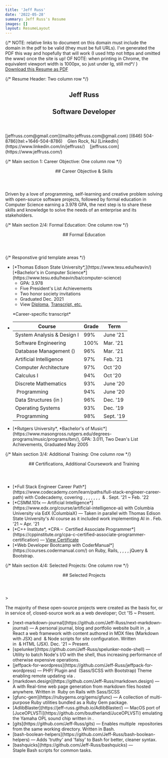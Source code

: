 ```yaml
---
title: 'Jeff Russ'
date: '2022-05-28'
summary: Jeff Russ's Resume
images: []
layout: ResumeLayout
---
```


<div id='printable-page' className='flex flex-wrap font-serif italic align-top'>
  {/* NOTE: relative links to document on this domain must include the domain in the pdf to be valid 
  (they must be full URLs). I've generated the PDF this way and hopefully that will work (I used http 
  not https and omitted the www) once the site is up!
  OF NOTE: when printing in Chrome, the equivalent viewport width is 1000px, so just under lg, still md*/ }
  <div className='block w-full -mt-8 mb-6 print-hide'>
    <a className='text-lg styled-link font-semibold' href='/docs/Jeff-Russ_Resume.pdf' target="_blank" download='Jeff-Russ_Resume.pdf'>Download this Resume as PDF</a>
  </div>

  {/* Resume Header: Two column row */}
  <section id="resume-header" className='my-0 px-1 lg:my-2 lg:px-6 w-1/2'>
    <header className='text-xl ml-5 mb-0 text-center not-italic'>
      <h1 className='font-black font-display tracking-wider text-4xl mb-1'>Jeff Russ</h1>
      <h2 className='text-sm -mb-1'>Software Developer</h2>
    </header>
  </section>
  <section id="resume-contact" className='mt-3 px-1 lg:my-2 lg:px-4 w-1/2 text-xs sm:text-[0.78rem] font-sans not-italic align-top leading-5'>
    [jeffruss.com@gmail.com](mailto:jeffruss.com@gmail.com)  
    [(646) 504-8786](tel:+1646-504-8786)&nbsp;&nbsp;&nbsp; Glen Rock, NJ  
    [LinkedIn](https://www.linkedin.com/in/jeffruss/) &nbsp;&nbsp; [jeffruss.com](https://www.jeffruss.com/)  
  </section>

  {/* Main section 1: Career Objective: One column row */}
  <section id='objective' className='card-section'>
    <header>
      ## Career Objective & Skills
    </header>
    <p className='py-1 my-0 px-2 md:px-8 lg:px-20'>Driven by a love of programming, self-learning and creative problem solving
      with open-source software projects, followed by formal education in Computer Science earning a 3.978 GPA, the next step is 
      to share these skills and knowledge to solve the needs of an enterprise and its stakeholders.</p>
    <div id='tech-list' className="flex flex-wrap my-1 mx-8">  
      <TechIcon kind='javascript' size={0.9} />
      <TechIcon kind='css3' size={0.9} />
      <TechIcon kind='html5' size={0.9} />
      <TechIcon kind='react' size={0.9} />
      <TechIcon kind='nextjs' size={0.9} />
      <TechIcon kind='nodejs' size={0.9} />
      <TechIcon kind='python' size={0.9} />
      <TechIcon kind='nosql' size={0.9} />
      <TechIcon kind='sql' size={0.9} />
      <TechIcon kind='git' size={0.9} />
    </div>
  </section>
  
  {/* Main section 2/4: Formal Education: One column row */}
  <section id='education' className='card-section'>
    <header>
      ## Formal Education
    </header>
    {/* Responstive grid template areas */} 
    <div className='pl-2 md:pl-6 lg:px-20'>
      <ul className='py-1 education-grid-template-areas-wrapper'> 
        <li className='A'> 
          [*Thomas Edison State University*,](https://www.tesu.edu/heavin/)<br className='responsive' /> [*Bachelor's in Computer Science*](https://www.tesu.edu/heavin/ba/computer-science)
          <ul>
            <li>GPA: 3.978</li>
            <li>Five President's List Achievements</li>
            <li>Two honor society invitations</li>
            <li>Graduated Dec. 2021</li>
            <li>View&nbsp;<a href='http://jeffruss.com/docs/Jeff-Russ_TESU_diploma.pdf' target='_blank' className="styled-link">Diploma</a>,&nbsp;<a href='http://jeffruss.com/docs/Jeff-Russ_TESU_transcript_etc.pdf' target='_blank' className="styled-link">Transcript, etc.</a></li>
          </ul>
          <p id='transcript-label' className="mt-0 pt-0 ml-10 lg:mt-3 sm:ml-4 after:content-[':'] sm:after:content-['→']">*Career-specific transcript*</p>
        </li>
        <li className='B list-none pl-2 sm:pl-0 sm:ml-0 md:ml-0 md:pl-4'>
          <table>
            <thead className='font-sans not-italic'><tr><th>Course</th><th>Grade</th><th>Term</th></tr></thead>
            <tbody>
              <tr><td>System Analysis & Design I</td><td>99%</td><td>June '21</td></tr>
              <tr><td>Software Engineering</td><td>100%</td><td>Mar. '21</td></tr>
              <tr><td>Database Management (<TechLabel kind='sql'/>)</td><td>96%</td><td>Mar. '21</td></tr>
              <tr><td>Artificial Intelligence</td><td>97%<br /></td><td>Feb. '21<br /></td></tr>
              <tr><td>Computer Architecture</td><td>97%</td><td>Oct '20</td></tr>
              <tr><td>Calculus I</td><td>94%</td><td>Oct '20</td></tr>
              <tr><td>Discrete Mathematics</td><td>93%</td><td>June '20</td></tr>
              <tr><td><TechLabel kind='python'/>&nbsp;Programming</td><td>94%</td><td>June '20</td></tr>
              <tr><td>Data Structures (in <TechLabel kind='python'/>)</td><td>96%</td><td>Dec. '19</td></tr>
              <tr><td>Operating Systems</td><td>93%</td><td>Dec. '19</td></tr>
              <tr><td><TechLabel kind='cpp'/>&nbsp;Programming</td><td>98%</td><td>Sept. '19</td></tr>
            </tbody>
          </table>
        </li>
        <li className='C mt-0 sm:-mt-14 md:-mt-24 lg:-mt-16 lg:bottom-0'>
          [*Rutgers University*, *Bachelor's of Music*](https://www.masongross.rutgers.edu/degrees-programs/music/programs/bm/),
          GPA: 3.011, Two Dean's List Achievements, Graduated May 2005
        </li>
      </ul>
    </div>
  </section>

  {/* Main section 3/4: Additional Training: One column row */}
  <section id='additional' className='card-section'>
    <header>
      ## Certifications, Additional Coursework and Training 
    </header>
    <div className='pl-2 py-1 my-0 md:px-6 lg:px-20'>
      <ul>
        <li>[*Full Stack Engineer Career Path*](https://www.codecademy.com/learn/paths/full-stack-engineer-career-path) with Codecademy, covering <TechLabel kind='html5'/>, <TechLabel kind='css3'/>, <TechLabel kind='javascript'/>,  <TechLabel kind='git'/>,  <TechLabel kind='github'/>, <TechLabel kind='sql'/>, <TechLabel kind='express'/>, <TechLabel kind='react'/>&nbsp;& <TechLabel kind='nodejs'/>. Sept. '21 ~ Feb. '22</li>
        <li>[*CSMM.101x — Artificial Intelligence*](https://www.edx.org/course/artificial-intelligence-ai) with Columbia University via EdX (ColumbiaX)
          — Taken in parallel with Thomas Edison State University's AI course as it included work implementing AI in <TechLabel kind='python'/>. Feb. '21 ~ Apr. '21</li>
        <li>[*C++ Institute*, *CPA – <TechLabel kind='cpp'/>&nbsp;Certified Associate Programmer*](https://cppinstitute.org/cpa-c-certified-associate-programmer-certification) 
          — <a href='http://jeffruss.com/docs/Jeff-Russ_CppInstituteCertificate.pdf' target='_blank' className="styled-link">View Certificate</a></li>
        <li>[*Web Developer Bootcamp with CoderManual*](https://courses.codermanual.com/) on  <TechLabel>Ruby, Rails</TechLabel>, <TechLabel kind='html5'/>, <TechLabel kind='git'/>, <TechLabel kind='github'/>,&nbsp;<TechLabel kind='javascript'/>, <TechLabel>jQuery</TechLabel>&nbsp;& <TechLabel>Bootstrap</TechLabel>.</li>
      </ul>
    </div>
  </section>

{/* Main section 4/4: Selected Projects: One column row */}
  <section id='projects' className='card-section'>
    <header>
      ## Selected Projects
    </header>
    <div className='pl-2 py-1 my-0 md:px-6 lg:px-20'>
      > <p>The majority of these open-source projects were created as the basis for, or in service of, closed-source work as a web developer; Oct '15 ~ Present.</p>
      <ul>
        <li className='ml-6'>[next-markdown-journal](https://github.com/Jeff-Russ/next-markdown-journal) 
          — A personal journal, blog and portfolio website built in <TechLabel kind='nextjs'/>, a <TechLabel kind='react'>React</TechLabel>&nbsp;a web framework with content authored in MDX files (Markdown with JSX) and <TechLabel kind='tailwind' className="text-[100%]"/>&nbsp;&&nbsp;<TechLabel kind='nodejs'>Node</TechLabel>&nbsp;scripts for site configuration. Written in&nbsp;<TechLabel kind='javascript'/>&nbsp;&&nbsp;<TechLabel kind='html5'>HTML</TechLabel>&nbsp;(<TechLabel kind='react'>JSX</TechLabel>). Dec. '21 ~ Present.</li>
        <li>[spelunker](https://github.com/Jeff-Russ/spelunker-node-shell) 
          — Utility to batch&nbsp;<TechLabel kind='nodejs'>Node's</TechLabel>&nbsp;I/O with the&nbsp;<TechLabel kind='scripts'>shell</TechLabel>, thus increasing performance of otherwise expensive operations.</li>
        <li>[jeffpack-for-wordpress](https://github.com/Jeff-Russ/jeffpack-for-wordpress) 
          — <TechLabel>PHP</TechLabel>/<TechLabel kind='javascript'/>&nbsp;Plugin and&nbsp;<TechLabel kind='css3'/>&nbsp;(<TechLabel kind='sass' className='text-[#947484]'>Sass/SCSS</TechLabel>&nbsp;with&nbsp;<TechLabel>Bootstrap</TechLabel>)&nbsp;Theme enabling remote updating via&nbsp;<TechLabel kind='git'/>.</li>
        <li>[markdown.design](https://github.com/Jeff-Russ/markdown.design) 
          — A with Real-time web page generation from markdown files hosted anywhere. Written in &nbsp;<TechLabel>Ruby on Rails</TechLabel>&nbsp;with&nbsp;<TechLabel kind='sass' className='text-[#947484]'>Sass/SCSS</TechLabel></li>
        <li>[gfunc-gem](https://rubygems.org/gems/gfunc) 
          — A collection of multi-purpose <TechLabel>Ruby</TechLabel> utilities bundled as a <TechLabel>Ruby Gem</TechLabel> package.</li> 
        <li>[AdlibBlaster](https://jeff-russ.github.io/AdlibBlaster/) 
          — MacOS port of [JuceOPLVSTi](https://github.com/bsutherland/JuceOPLVSTi) emulating the Yamaha OPL sound chip written in <TechLabel kind='cpp'/>.</li>
        <li>[gits](https://github.com/Jeff-Russ/gits) 
          — Enables multiple&nbsp;<TechLabel kind='git'/>&nbsp;repositories from the same working directory. Written in&nbsp;<TechLabel kind='scripts'>Bash</TechLabel>.</li>
        <li>[bash-boolean-helpers](https://github.com/Jeff-Russ/bash-boolean-helpers) 
          — Adds 'truthy' and 'falsy' to&nbsp;<TechLabel kind='scripts'>Bash</TechLabel>&nbsp;for better, cleaner syntax.</li>
        <li>[bashquicks](https://github.com/Jeff-Russ/bashquicks) 
          — Staple&nbsp;<TechLabel kind='scripts'>Bash</TechLabel>&nbsp;scripts for common tasks.</li>
      </ul>
    </div>
  </section>
</div>








